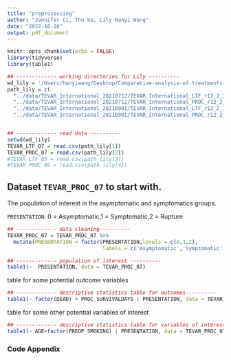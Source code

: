 ```yaml
---
title: "preprocessing"
author: "Jennifer Ci, Thu Vu, Lily Hanyi Wang"
date: "2022-10-26"
output: pdf_document
---
```


```r
knitr::opts_chunk$set(echo = FALSE)
library(tidyverse)
library(table1)

```


```r
## ------------- working directories for Lily ----------
wd_lily = '/Users/hanyiwang/Desktop/Comparative-analysis-of-treatments-of-CAA'
path_lily = c(
  "../data/TEVAR_International_20210712/TEVAR_International_LTF_r12_2_14_20210701.csv",
  "../data/TEVAR_International_20210712/TEVAR_International_PROC_r12_2_14_20210701.csv",
  "../data/TEVAR_International_20210901/TEVAR_International_LTF_r12_2_14_20210901.csv",
  "../data/TEVAR_International_20210901/TEVAR_International_PROC_r12_2_14_20210901.csv")


## ------------- read data ----------
setwd(wd_lily)
TEVAR_LTF_07 = read.csv(path_lily[1])
TEVAR_PROC_07 = read.csv(path_lily[2])
#TEVAR_LTF_09 = read.csv(path_lily[3])
#TEVAR_PROC_09 = read.csv(path_lily[4])
```

## Dataset `TEVAR_PROC_07` to start with.

The population of interest in the asymptomatic and symptomatics groups. 

`PRESENTATION`: 0 = Asymptomatic,1 = Symptomatic,2 = Rupture

```r
## ------------- data cleaning----------
TEVAR_PROC_07 = TEVAR_PROC_07 %>%
  mutate(PRESENTATION = factor(PRESENTATION,levels = c(0,1,2),
                               labels = c('Asymptomatic','Symptomatic','Rupture')))

## ------------- population of interest ----------
table1(~  PRESENTATION, data = TEVAR_PROC_07)
```

table for some potential outcome variables

```r
## ------------- descriptive statistics table for outcomes----------
table1(~ factor(DEAD) + PROC_SURVIVALDAYS | PRESENTATION, data = TEVAR_PROC_07)
```

table for some other potential variables of interest
```r
## ------------- descriptive statistics table for variables of interest----------
table1(~ AGE+factor(PREOP_SMOKING) | PRESENTATION, data = TEVAR_PROC_07)

```



\newpage
### Code Appendix

```r
```


